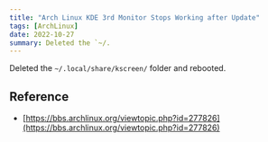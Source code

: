 ```yaml
---
title: "Arch Linux KDE 3rd Monitor Stops Working after Update"
tags: [ArchLinux]
date: 2022-10-27
summary: Deleted the `~/.
---
```


Deleted the `~/.local/share/kscreen/` folder and rebooted.

## Reference

- [https://bbs.archlinux.org/viewtopic.php?id=277826](https://bbs.archlinux.org/viewtopic.php?id=277826)